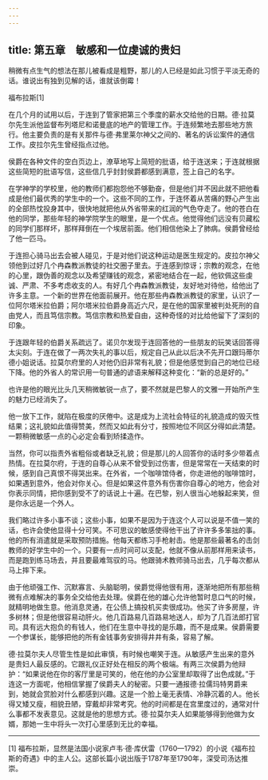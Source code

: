 ```yaml
---
---
---
```

title: 第五章　敏感和一位虔诚的贵妇
---

稍微有点生气的想法在那儿被看成是粗野，那儿的人已经是如此习惯于平淡无奇的话。谁说出有独到见解的话，谁就该倒霉！

福布拉斯[1]





在几个月的试用以后，于连到了管家把第三个季度的薪水交给他的日期。德·拉莫尔先生派他监督布列塔尼和诺曼底的地产的管理工作。于连频繁地去那些地方旅行。他主要负责的是有关那件与德·弗里莱尔神父之间的、著名的诉讼案件的通信工作。皮拉尔先生曾经指点过他。

侯爵在各种文件的空白页边上，潦草地写上简短的批语，给于连送来；于连就根据这些简短的批语写信，这些信几乎封封侯爵都感到满意，签上自己的名字。

在学神学的学校里，他的教师们都抱怨他不够勤奋，但是他们并不因此就不把他看成是他们最优秀的学生中的一个。这些不同的工作，于连怀着从苦痛的野心产生出的全部热忱投身其中，很快地就把他从外省带来的红润的气色夺走了。他的苍白在他的同学，那些年轻的神学院学生的眼里，是一个优点。他觉得他们远没有贝藏松的同学们那样坏，那样拜倒在一个埃居前面。他们相信他染上了肺病。侯爵曾经给了他一匹马。

于连担心骑马出去会被人碰见，于是对他们说这种运动是医生规定的。皮拉尔神父领他到过好几个冉森教派教徒的社交圈子里去。于连感到惊讶；宗教的观念，在他的心里，跟伪善的观念以及希望赚钱的观念，紧密地结合在一起，他钦佩这些虔诚、严肃、不多考虑收支的人。有好几个冉森教派教徒，友好地对待他，给他出了许多主意。一个新的世界在他面前展开。他在那些冉森教派教徒的家里，认识了一位阿尔塔米拉伯爵；阿尔塔米拉伯爵身高近六尺，是在他的国家里被判处死刑的自由党人，而且笃信宗教。笃信宗教和热爱自由，这种奇怪的对比给他留下了深刻的印象。

于连跟年轻的伯爵关系疏远了。诺贝尔发现于连回答他的一些朋友的玩笑话回答得太尖刻。于连在做了一两次失礼的事以后，规定自己从此以后决不先开口跟玛蒂尔德小姐说话。拉莫尔府里的人对他仍旧非常有礼貌；但是他感觉到自己的地位已经下降。他的外省人的常识用一句普通的谚语来解释这种变化：“新的总是好的。”

也许是他的眼光比头几天稍微敏锐一点了，要不然就是巴黎人的文雅一开始所产生的魅力已经消失了。

他一放下工作，就陷在极度的厌倦中。这是成为上流社会特征的礼貌造成的毁灭性结果；这礼貌如此值得赞美，然而又如此有分寸，按照地位不同区分得如此清楚。一颗稍微敏感一点的心必定会看到矫揉造作。

当然，你可以指责外省粗俗或者缺乏礼貌；但是那儿的人回答你的话时多少带着点热情。在拉莫尔府，于连的自尊心从来不曾受到过伤害，但是常常在一天结束的时候，感到自己真恨不得哭出来。在外省，一个咖啡馆侍者，你走进他的咖啡馆时，如果遇到意外，他会对你关心。但是如果这件意外有伤害你自尊心的地方，他会对你表示同情，把你感到受不了的话说上十遍。在巴黎，别人很当心地躲起来笑，但是你永远是一个外人。

我们略过许多小事不谈；这些小事，如果不是因为于连这个人可以说是不值一笑的话，也许会使他显得十分可笑。不可思议的敏感使得他干出了许许多多笨拙的事。他的所有消遣就是采取预防措施。他每天都练习手枪射击。他是那些最著名的击剑教师的好学生中的一个。只要有一点时间可以支配，他就不像从前那样用来读书，而是跑到练马场去，并且要最难驾驭的马。他跟骑术教师骑马出去，几乎每次都从马上摔下来。

由于他顽强工作、沉默寡言、头脑聪明，侯爵觉得他很有用，逐渐地把所有那些稍微有点难解决的事务全交给他去处理。侯爵在他的雄心允许他暂时息口气的时候，就精明地做生意。他消息灵通，在公债上搞投机买卖很成功。他买了许多房屋，许多树林；但是他很容易动肝火。他几百路易几百路易地送人，却为了几百法郎打官司。具有远大抱负的有钱人，他们在生意中寻找的是乐趣，而不是成果。侯爵需要一个参谋长，能够把他的所有金钱事务安排得井井有条，容易了解。

德·拉莫尔夫人尽管生性是如此审慎，有时候也嘲笑于连。从敏感产生出来的意外是贵妇人最反感的。它跟礼仪正好处在相反的两个极端。有两三次侯爵为他辩护：“如果说他在你的客厅里是可笑的，他在他的办公室里却取得了出色成就。”于连这一方面呢，他相信掌握了侯爵夫人的秘密。只要一通报德·拉儒玛特男爵来到，她就会赏脸对什么都感到兴趣。这是一个脸上毫无表情、冷静沉着的人。他长得又矮又瘦，相貌丑陋，穿戴却非常考究。他的时间都是在宫里度过的，通常对什么事都不发表意见。这就是他的思想方式。德·拉莫尔夫人如果能够得到他做为女婿，那她一生中将头一次打心里感到无比的幸福。



* * *



[1] 福布拉斯，显然是法国小说家卢韦·德·库伏雷（1760—1792）的小说《福布拉斯的奇遇》中的主人公。这部长篇小说出版于1787年至1790年，深受司汤达推崇。